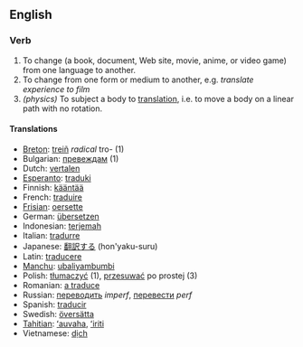 ==English==

===Verb===

# To change (a book, document, Web site, movie, anime, or video game) from one language to another.
# To change from one form or medium to another, e.g. ''translate experience to film''
# ''(physics)'' To subject a body to [[translation]], i.e. to move a body on a linear path with no rotation.

====Translations====
*[[Breton]]: [[treiñ]] ''radical'' tro- (1)
* Bulgarian: [[превеждам]] (1)
*Dutch: [[vertalen]]
*[[Esperanto]]: [[traduki]]
*Finnish: [[kääntää]]
*French: [[traduire]]
*[[Frisian]]: [[oersette]]
*German: [[übersetzen]]
*Indonesian: [[terjemah]]
*Italian: [[tradurre]]
*Japanese: [[翻訳する]] (hon'yaku-suru)
*Latin: [[traducere]]
*[[Manchu]]: [[ubaliyambumbi]]
*Polish: [[tłumaczyć]] (1), [[przesuwać]] po prostej (3)
*Romanian: [[a traduce]]
*Russian: [[переводить]] ''imperf'', [[перевести]] ''perf''
*Spanish: [[traducir]]
*Swedish: [[översätta]]
*[[Tahitian]]: [[ʻauvaha]], [[ʻiriti]]
*Vietnamese: [[dịch]]